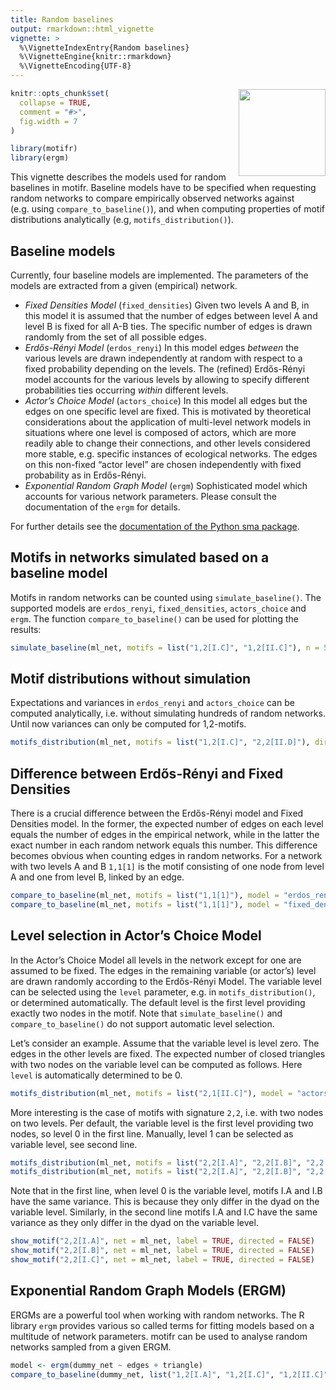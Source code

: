```yaml
---
title: Random baselines
output: rmarkdown::html_vignette
vignette: >
  %\VignetteIndexEntry{Random baselines}
  %\VignetteEngine{knitr::rmarkdown}
  %\VignetteEncoding{UTF-8}
---
```


<a href='https://marioangst.github.io/motifr/'><img src='../man/figures/logo.svg' align="right" height="139" /></a>

```r
knitr::opts_chunk$set(
  collapse = TRUE,
  comment = "#>",
  fig.width = 7
)
```

```r
library(motifr)
library(ergm)
```

This vignette describes the models used for random baselines in motifr. Baseline models have to be specified when requesting random networks to compare empirically observed networks against (e.g. using ``compare_to_baseline()``), and when computing properties of motif distributions analytically (e.g, ``motifs_distribution()``).

## Baseline models

Currently, four baseline models are implemented. The parameters of the models are extracted from a given (empirical) network.

- *Fixed Densities Model* (``fixed_densities``) Given two levels A and B, in this model it is assumed that the number of edges between level A and level B is fixed for all A-B ties.
The specific number of edges is drawn randomly from the set of all possible edges.
- *Erdős-Rényi Model* (``erdos_renyi``) In this model edges _between_ the various levels are drawn
independently at random with respect to a fixed probability depending on the levels.
The (refined) Erdős-Rényi model accounts for the various levels by allowing
to specify different probabilities ties occurring _within_ different levels.
- *Actor's Choice Model* (``actors_choice``) In this model all edges but the edges on one specific level are fixed. This is motivated by theoretical considerations about the application of multi-level network models in situations where one level is composed of actors, which are more readily able to change their connections, and other levels considered more stable, e.g. specific instances of ecological networks. The edges on this non-fixed "actor level" are chosen independently with fixed probability as in Erdős-Rényi.
- *Exponential Random Graph Model* (``ergm``) Sophisticated model which accounts for various network parameters. Please consult the documentation of the ``ergm`` for details.

For further details see the [documentation of the Python sma package](https://gitlab.com/t.seppelt/sesmotifanalyser/raw/master/doc/_build/latex/SESMotifAnalyser.pdf?inline=false).

## Motifs in networks simulated based on a baseline model

Motifs in random networks can be counted using ``simulate_baseline()``. The supported models are
``erdos_renyi``, ``fixed_densities``, ``actors_choice`` and ``ergm``. The function ``compare_to_baseline()`` can be used for 
plotting the results:

```r
simulate_baseline(ml_net, motifs = list("1,2[I.C]", "1,2[II.C]"), n = 5, directed = FALSE)
```

## Motif distributions without simulation

Expectations and variances in ``erdos_renyi`` and ``actors_choice`` can be computed analytically, i.e. without simulating hundreds of random networks. Until now variances can only be computed for 1,2-motifs.

```r
motifs_distribution(ml_net, motifs = list("1,2[I.C]", "2,2[II.D]"), directed = FALSE)
```

## Difference between Erdős-Rényi and Fixed Densities

There is a crucial difference between the Erdős-Rényi model and Fixed Densities model. In the former, the expected number of edges on each level equals the number of edges in the empirical network, while in the latter the exact number in each random network equals this number. This difference becomes obvious when counting edges in random networks. For a network with two levels A and B ``1,1[1]`` is the motif consisting of one node from level A and one from level B, linked by an edge.

```r
compare_to_baseline(ml_net, motifs = list("1,1[1]"), model = "erdos_renyi", n = 50, directed = FALSE)
compare_to_baseline(ml_net, motifs = list("1,1[1]"), model = "fixed_densities", n = 50, directed = FALSE)
```

## Level selection in Actor's Choice Model

In the Actor's Choice Model all levels in the network except for one are assumed to be fixed. The edges in the remaining variable (or actor's) level are drawn randomly according to the Erdős-Rényi Model. The variable level can be selected using the ``level`` parameter, e.g. in ``motifs_distribution()``, or determined automatically. The default level is the first level providing exactly two nodes in the motif. Note that ``simulate_baseline()`` and ``compare_to_baseline()`` do not support automatic level selection.

Let's consider an example. Assume that the variable level is level zero. The edges in the other levels are fixed. The expected number of closed triangles with two nodes on the variable level can be computed as follows. Here ``level`` is automatically determined to be 0.
```r
motifs_distribution(ml_net, motifs = list("2,1[II.C]"), model = "actors_choice", directed = FALSE)
```
More interesting is the case of motifs with signature ``2,2``, i.e. with two nodes on two levels. Per default, the variable level is the first level providing two nodes, so level 0 in the first line. Manually, level 1 can be selected as variable level, see second line.
```r
motifs_distribution(ml_net, motifs = list("2,2[I.A]", "2,2[I.B]", "2,2[I.C]", "2,2[I.D]"), model = "actors_choice", directed = FALSE)
motifs_distribution(ml_net, motifs = list("2,2[I.A]", "2,2[I.B]", "2,2[I.C]", "2,2[I.D]"), model = "actors_choice", level = 1, directed = FALSE)
```
Note that in the first line, when level 0 is the variable level, motifs I.A and I.B have the same variance. This is because they only differ in the dyad on the variable level. Similarly, in the second line motifs I.A and I.C have the same variance as they only differ in the dyad on the variable level.
```r
show_motif("2,2[I.A]", net = ml_net, label = TRUE, directed = FALSE)
show_motif("2,2[I.B]", net = ml_net, label = TRUE, directed = FALSE)
show_motif("2,2[I.C]", net = ml_net, label = TRUE, directed = FALSE)
```

## Exponential Random Graph Models (ERGM)

ERGMs are a powerful tool when working with random networks. The R library ``ergm`` provides various so called terms for fitting models based on a multitude of network parameters. motifr can be used to analyse random networks sampled from a given ERGM.

```r
model <- ergm(dummy_net ~ edges + triangle)
compare_to_baseline(dummy_net, list("1,2[I.A]", "1,2[I.C]", "1,2[II.C]"), n = 50, directed = FALSE, model = "ergm", ergm_model = model)
```
